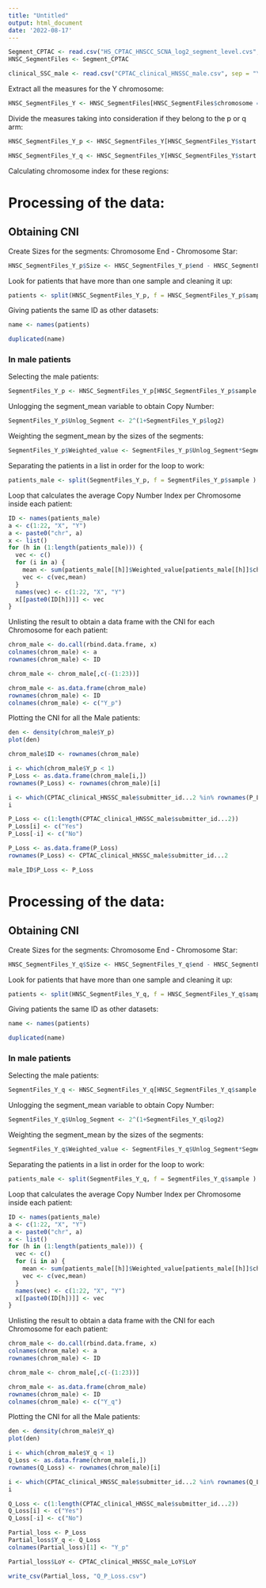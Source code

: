 ```yaml
---
title: "Untitled"
output: html_document
date: '2022-08-17'
---
```


```r
Segment_CPTAC <- read.csv("HS_CPTAC_HNSCC_SCNA_log2_segment_level.cvs", sep = "\t")
HNSC_SegmentFiles <- Segment_CPTAC
```

```r
clinical_SSC_male <- read.csv("CPTAC_clinical_HNSSC_male.csv", sep = "\t")
```


Extract all the measures for the Y chromosome:

```r
HNSC_SegmentFiles_Y <- HNSC_SegmentFiles[HNSC_SegmentFiles$chromosome == "chrY",]
```

Divide the measures taking into consideration if they belong to the p or q arm:

```r
HNSC_SegmentFiles_Y_p <- HNSC_SegmentFiles_Y[HNSC_SegmentFiles_Y$start > 1 & HNSC_SegmentFiles_Y$end < 10400000, ]
```

```r
HNSC_SegmentFiles_Y_q <- HNSC_SegmentFiles_Y[HNSC_SegmentFiles_Y$start > 10400001 & HNSC_SegmentFiles_Y$end < 57227415, ]
```

Calculating chromosome index for these regions:

# Processing of the data:

## Obtaining CNI

Create Sizes for the segments: Chromosome End - Chromosome Star:

```r
HNSC_SegmentFiles_Y_p$Size <- HNSC_SegmentFiles_Y_p$end - HNSC_SegmentFiles_Y_p$start
```

Look for patients that have more than one sample and cleaning it up:

```r
patients <- split(HNSC_SegmentFiles_Y_p, f = HNSC_SegmentFiles_Y_p$sample )
```

Giving patients the same ID as other datasets:

```r
name <- names(patients)
```

```r
duplicated(name) 
```

### In male patients

Selecting the male patients:

```r
SegmentFiles_Y_p <- HNSC_SegmentFiles_Y_p[HNSC_SegmentFiles_Y_p$sample %in% CPTAC_clinical_HNSSC_male$submitter_id...2,]
```

Unlogging the segment_mean variable to obtain Copy Number:

```r
SegmentFiles_Y_p$Unlog_Segment <- 2^(1+SegmentFiles_Y_p$log2)
```

Weighting the segment_mean by the sizes of the segments:

```r
SegmentFiles_Y_p$Weighted_value <- SegmentFiles_Y_p$Unlog_Segment*SegmentFiles_Y_p$Size
```

Separating the patients in a list in order for the loop to work:

```r
patients_male <- split(SegmentFiles_Y_p, f = SegmentFiles_Y_p$sample )
```

Loop that calculates the average Copy Number Index per Chromosome inside each patient:

```r
ID <- names(patients_male)
a <- c(1:22, "X", "Y")
a <- paste0("chr", a)
x <- list()
for (h in (1:length(patients_male))) {
  vec <- c()
  for (i in a) {
    mean <- sum(patients_male[[h]]$Weighted_value[patients_male[[h]]$chromosome %in% i])/sum(patients_male[[h]]$Size[patients_male[[h]]$chromosome %in% i])
    vec <- c(vec,mean)
  }
  names(vec) <- c(1:22, "X", "Y")
  x[[paste0(ID[h])]] <- vec
}

```

Unlisting the result to obtain a data frame with the CNI for each Chromosome for each patient:

```r
chrom_male <- do.call(rbind.data.frame, x)
colnames(chrom_male) <- a
rownames(chrom_male) <- ID
```

```r
chrom_male <- chrom_male[,c(-(1:23))]
```

```r
chrom_male <- as.data.frame(chrom_male)
rownames(chrom_male) <- ID
colnames(chrom_male) <- c("Y_p")
```



Plotting the CNI for all the Male patients:

```r
den <- density(chrom_male$Y_p)
plot(den)
```

```r
chrom_male$ID <- rownames(chrom_male) 
```

```r
i <- which(chrom_male$Y_p < 1)
P_Loss <- as.data.frame(chrom_male[i,])
rownames(P_Loss) <- rownames(chrom_male)[i]
```

```r
i <- which(CPTAC_clinical_HNSSC_male$submitter_id...2 %in% rownames(P_Loss))
i
```

```r
P_Loss <- c(1:length(CPTAC_clinical_HNSSC_male$submitter_id...2))
P_Loss[i] <- c("Yes")
P_Loss[-i] <- c("No")
```

```r
P_Loss <- as.data.frame(P_Loss)
rownames(P_Loss) <- CPTAC_clinical_HNSSC_male$submitter_id...2
```

```r
male_ID$P_Loss <- P_Loss
```

# Processing of the data:

## Obtaining CNI

Create Sizes for the segments: Chromosome End - Chromosome Star:

```r
HNSC_SegmentFiles_Y_q$Size <- HNSC_SegmentFiles_Y_q$end - HNSC_SegmentFiles_Y_q$start
```

Look for patients that have more than one sample and cleaning it up:

```r
patients <- split(HNSC_SegmentFiles_Y_q, f = HNSC_SegmentFiles_Y_q$sample )
```

Giving patients the same ID as other datasets:

```r
name <- names(patients)
```

```r
duplicated(name) 
```

### In male patients

Selecting the male patients:

```r
SegmentFiles_Y_q <- HNSC_SegmentFiles_Y_q[HNSC_SegmentFiles_Y_q$sample %in% CPTAC_clinical_HNSSC_male$submitter_id...2,]
```

Unlogging the segment_mean variable to obtain Copy Number:

```r
SegmentFiles_Y_q$Unlog_Segment <- 2^(1+SegmentFiles_Y_q$log2)
```

Weighting the segment_mean by the sizes of the segments:

```r
SegmentFiles_Y_q$Weighted_value <- SegmentFiles_Y_q$Unlog_Segment*SegmentFiles_Y_q$Size
```

Separating the patients in a list in order for the loop to work:

```r
patients_male <- split(SegmentFiles_Y_q, f = SegmentFiles_Y_q$sample )
```

Loop that calculates the average Copy Number Index per Chromosome inside each patient:

```r
ID <- names(patients_male)
a <- c(1:22, "X", "Y")
a <- paste0("chr", a)
x <- list()
for (h in (1:length(patients_male))) {
  vec <- c()
  for (i in a) {
    mean <- sum(patients_male[[h]]$Weighted_value[patients_male[[h]]$chromosome %in% i])/sum(patients_male[[h]]$Size[patients_male[[h]]$chromosome %in% i])
    vec <- c(vec,mean)
  }
  names(vec) <- c(1:22, "X", "Y")
  x[[paste0(ID[h])]] <- vec
}

```

Unlisting the result to obtain a data frame with the CNI for each Chromosome for each patient:

```r
chrom_male <- do.call(rbind.data.frame, x)
colnames(chrom_male) <- a
rownames(chrom_male) <- ID
```

```r
chrom_male <- chrom_male[,c(-(1:23))]
```

```r
chrom_male <- as.data.frame(chrom_male)
rownames(chrom_male) <- ID
colnames(chrom_male) <- c("Y_q")
```



Plotting the CNI for all the Male patients:

```r
den <- density(chrom_male$Y_q)
plot(den)
```


```r
i <- which(chrom_male$Y_q < 1)
Q_Loss <- as.data.frame(chrom_male[i,])
rownames(Q_Loss) <- rownames(chrom_male)[i]
```

```r
i <- which(CPTAC_clinical_HNSSC_male$submitter_id...2 %in% rownames(Q_Loss))
i
```

```r
Q_Loss <- c(1:length(CPTAC_clinical_HNSSC_male$submitter_id...2))
Q_Loss[i] <- c("Yes")
Q_Loss[-i] <- c("No")
```

```r
Partial_loss <- P_Loss
Partial_loss$Y_q <- Q_Loss
colnames(Partial_loss)[1] <- "Y_p"
```

```r
Partial_loss$LoY <- CPTAC_clinical_HNSSC_male_LoY$LoY
```


```r
write_csv(Partial_loss, "Q_P_Loss.csv")
```